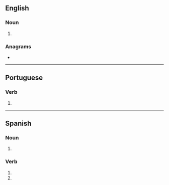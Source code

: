 {{also|trancés}}
==English==

===Noun===
{{head|en|noun form}}

# {{plural of|en|trance}}

===Anagrams===
* {{anagrams|en|a=acenrst|Canters|Castner|Cretans|canters|carnets|nectars|recants|scanter|tanrecs}}

----

==Portuguese==

===Verb===
{{head|pt|verb form}}

# {{pt-verb-form-of|trançar}}

----

==Spanish==

===Noun===
{{head|es|noun form|g=m-p}}

# {{noun form of|es|trance||p}}

===Verb===
{{head|es|verb form}}

# {{es-verb form of|tranzar|ending=-ar|mood=subjunctive|tense=present|number=s|person=2|formal=n}}
# {{es-verb form of|tranzar|ending=-ar|mood=imperative|number=s|person=2|formal=n|sense=negative}}